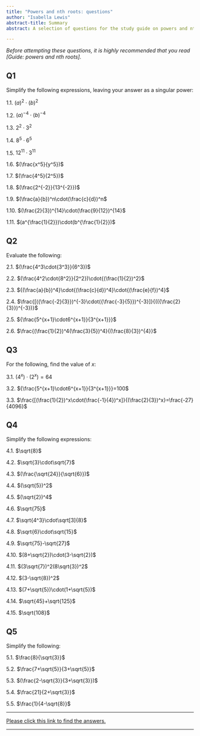 ```yaml
---
title: "Powers and nth roots: questions"
author: "Isabella Lewis"
abstract-title: Summary
abstract: A selection of questions for the study guide on powers and nth roots.

---
```


*Before attempting these questions, it is highly recommended that you read [Guide: powers and nth roots].*

## Q1 {-}
Simplify the following expressions, leaving your answer as a singular power:\

1.1. $(a)^2\cdot(b)^2$\

1.2. $(a)^{-4}\cdot(b)^{-4}$\

1.3. $2^2\cdot3^2$\

1.4. $8^5\cdot6^5$\

1.5. $12^{11}\cdot3^{11}$\

1.6. $(\frac{x^5}{y^5})$\

1.7. $(\frac{4^5}{2^5})$\

1.8. $(\frac{2^{-2}}{13^{-2}})$\

1.9. $(\frac{a}{b})^n\cdot(\frac{c}{d})^n$\

1.10. $(\frac{2}{3})^{14}\cdot(\frac{9}{12})^{14}$\

1.11. $(a^{\frac{1}{2}})\cdot(b^{\frac{1}{2}})$\


## Q2 {-}
Evaluate the following:\

2.1. $(\frac{4^3\cdot{3^3}}{6^3})$\

2.2. $(\frac{4^2\cdot{8^2}}{2^2})\cdot{(\frac{1}{2})^2}$\

2.3. ${(\frac{a}{b})^4}\cdot{(\frac{c}{d})^4}\cdot{(\frac{e}{f})^4}$\

2.4. $\frac{[({\frac{-2}{3}})^{-3}\cdot({\frac{-3}{5}})^{-3}]}{(({\frac{2}{3}})^{-3})}$\

2.5. ${\frac{5^{x+1}\cdot6^{x+1}}{3^{x+1}}}$\

2.6. $\frac{(\frac{1}{2})^4(\frac{3}{5})^4}{(\frac{8}{3})^{4}}$\


## Q3 {-}
For the following, find the value of $x$:\

3.1. $(4^x)\cdot(2^x)=64$\

3.2.  ${\frac{5^{x+1}\cdot6^{x+1}}{3^{x+1}}}=100$\

3.3. $\frac{[(\frac{1}{2})^x\cdot(\frac{-1}{4})^x]}{(\frac{2}{3})^x}=\frac{-27}{4096}$\


## Q4 {-}
Simplify the following expressions:\

4.1. $\sqrt{8}$\

4.2. $\sqrt{3}\cdot\sqrt{7}$\

4.3. $(\frac{\sqrt{24}}{\sqrt{6}})$\

4.4. $(\sqrt{5})^2$\

4.5. $(\sqrt{2})^4$\

4.6. $\sqrt{75}$\

4.7. $\sqrt{4^3}\cdot\sqrt[3]{8}$\

4.8. $\sqrt{6}\cdot\sqrt{15}$\

4.9. $\sqrt{75}-\sqrt{27}$\

4.10. $(8+\sqrt{2})\cdot(3-\sqrt{2})$\

4.11. $(3\sqrt{7})^2(8\sqrt{3})^2$\

4.12. $(3-\sqrt{8})^2$\

4.13. $(7+\sqrt{5})\cdot(1+\sqrt{5})$\

4.14. $\sqrt{45}+\sqrt{125}$\

4.15. $\sqrt{108}$


## Q5 {-}
Simplify the following:\

5.1. $\frac{8}{\sqrt{3}}$\

5.2. $\frac{7+\sqrt{5}}{3+\sqrt{5}}$\

5.3. $(\frac{2-\sqrt{3}}{3+\sqrt{3}})$\

5.4. $\frac{21}{2+\sqrt{3}}$\

5.5. $\frac{1}{4-\sqrt{8}}$\

---

[Please click this link to find the answers.](as-powersandnthroots.qmd)

---
